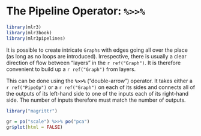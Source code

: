 # The Pipeline Operator: `%>>%` {#pipe-operator}

```r
library(mlr3)
library(mlr3book)
library(mlr3pipelines)
```

It is possible to create intricate `Graphs` with edges going all over the place (as long as no loops are introduced).
Irrespective, there is usually a clear direction of flow between "layers" in the `r ref("Graph")`.
It is therefore convenient to build up a `r ref("Graph")` from layers.

This can be done using the **`%>>%`** ("double-arrow") operator.
It takes either a `r ref("PipeOp")` or a `r ref("Graph")` on each of its sides and connects all of the outputs of its left-hand side to one of the inputs each of its right-hand side.
The number of inputs therefore must match the number of outputs.

```r
library("magrittr")

gr = po("scale") %>>% po("pca")
gr$plot(html = FALSE)
```
